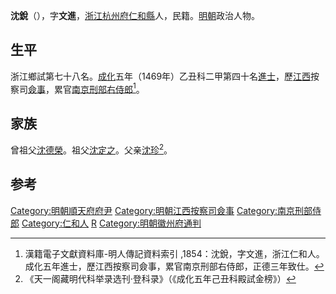 '''沈銳'''（{{bd|1448年||？}}），字'''文進'''，[[浙江|浙江]][[杭州府|杭州府]][[仁和縣|仁和縣]]人，民籍。[[明朝|明朝]]政治人物。

==生平==
浙江鄉試第七十八名。[[成化|成化]]五年（1469年）乙丑科二甲第四十名[[進士|進士]]，歷[[江西|江西]]按察司[[僉事|僉事]]，累官[[南京|南京]][[刑部右侍郎|刑部右侍郎]]<ref>漢籍電子文獻資料庫-明人傳記資料索引 ,1854：沈銳，字文進，浙江仁和人。成化五年進士，歷江西按察司僉事，累官南京刑部右侍郎，正德三年致仕。</ref>。

==家族==
曾祖父[[沈德榮|沈德榮]]。祖父[[沈定之|沈定之]]。父亲[[沈珍|沈珍]]<ref>《天一阁藏明代科举录选刊·登科录》（《成化五年己丑科殿試金榜》）</ref>。

==参考==
{{reflist}}
{{start box}}
{{s-off}}
{{s-before|[[張瑛_(岢嵐)|張瑛]]}}
{{s-title|明朝徽州府通判|1487年－1490年}}
{{s-after|[[王惟節|王惟節]]}}
{{end box}}
{{明朝人物小作品}}
{{成化五年己丑科殿試金榜}}
{{DEFAULTSORT:Shen沈}}
[[Category:明朝順天府府尹|Category:明朝順天府府尹]]
[[Category:明朝江西按察司僉事|Category:明朝江西按察司僉事]]
[[Category:南京刑部侍郎|Category:南京刑部侍郎]]
[[Category:仁和人|Category:仁和人]]
[[Category:沈姓|R]]
[[Category:明朝徽州府通判|Category:明朝徽州府通判]]